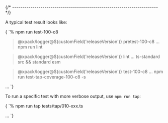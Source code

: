 


{/* ------------------------------------------------------------------------ */}

A typical test result looks like:

<CodeBlock language="console"> {
`% npm run test-100-c8

> @xpack/logger@${customField('releaseVersion')} pretest-100-c8 ...
> npm run lint

> @xpack/logger@${customField('releaseVersion')} lint ...
> ts-standard src && standard esm

> @xpack/logger@${customField('releaseVersion')} test-100-c8 ...
> npm run test-tap-coverage-100-c8 -s

...
`} </CodeBlock>

To run a specific test with more verbose output, use `npm run tap`:

<CodeBlock language="console"> {
`% npm run tap tests/tap/010-xxx.ts

...
`} </CodeBlock>

